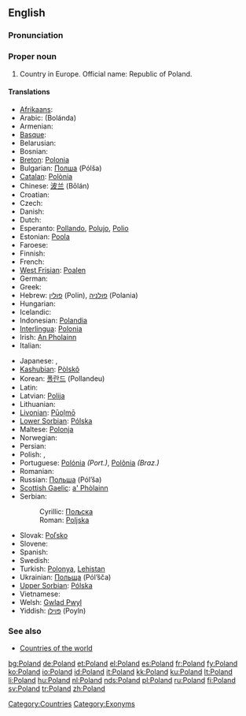 {{wikipedia}}
==English==

===Pronunciation===
{{rfap}}

===Proper noun===
{{en-proper noun}}


# Country in Europe. Official name: Republic of Poland.

====Translations====
{{top}}
* [[Afrikaans]]: {{t-|af|Pole|xs=Afrikaans}}
* Arabic: {{ARchar|[[بولندا]]}} (Bolánda) {{f}}
* Armenian: {{t-|hy|Լեհաստան|tr=Lehastan|sc=Hayeren|xs=Armenian}}
* [[Basque]]: {{t-|eu|Polonia|xs=Basque}}
* Belarusian: {{t|be|Польшча|tr=Pol'šča|sc=Cyrl|xs=Belarusian}}
* Bosnian: {{t-|bs|Poljska|f}}
* [[Breton]]: [[Polonia]]
* Bulgarian: [[Полша]] (Pólša) {{f}}
* [[Catalan]]: [[Polònia]]
* Chinese: [[波兰]] (Bōlán)
* Croatian: {{t+|hr|Poljska|f}}
* Czech: {{t+|cs|Polsko|n}}
* Danish: {{t+|da|Polen}}
* Dutch: {{t+|nl|Polen|n}}
* Esperanto: [[Pollando]], [[Polujo]], [[Polio]]
* Estonian: [[Poola]]
* Faroese: {{t-|fo|Póland|xs=Faroese}}
* Finnish: {{t+|fi|Puola}}
* French: {{t+|fr|Pologne}}
* [[West Frisian]]: [[Poalen]] {{n}}
* German: {{t+|de|Polen|n}}
* Greek: {{t+|el|Πολωνία|f|tr=Polonía|sc=Grek}}
* Hebrew: [[פולין]] (Polin), [[פולניה]] (Polania)
* Hungarian: {{t+|hu|Lengyelország}}
* Icelandic: {{t+|is|Pólland}}
* Indonesian: [[Polandia]]
* [[Interlingua]]: [[Polonia]]
* Irish: [[Polainn|An Pholainn]]
* Italian: {{t+|it|Polonia}}
{{mid}}
* Japanese: {{t+|ja|ポーランド|tr=Pōrando|sc=Jpan}}, {{t-|ja|ポーランド共和国|tr=Pōrando kyōwakoku|sc=Jpan}}
* [[Kashubian]]: [[Pòlskô]] {{f}}
* Korean: [[폴란드]] (Pollandeu)
* Latin: {{t+|la|Polonia|f}}
* Latvian: [[Polija]] {{f}}
* Lithuanian: {{t+|lt|Lenkija|xs=Lithuanian}}
* [[Livonian]]: [[Pūoļmō]]
* [[Lower Sorbian]]: [[Pólska]]
* Maltese: [[Polonja]]
* Norwegian: {{t-|no|Polen}}
* Persian: {{t-|fa|لهستان|tr=Lehestân|sc=FAchar|xs=Persian}}
* Polish: {{t+|pl|Polska|f}}, {{t|pl|Rzeczpospolita Polska|f}}
* Portuguese: [[Polónia]] ''(Port.)'', [[Polônia]] ''(Braz.)'' {{f}}
* Romanian: {{t-|ro|Polonia|f}}
* Russian: [[Польша]] (Pól’ša) {{f}}
* [[Scottish Gaelic]]: [[Pòlainn|a' Phòlainn]]
* Serbian:
*: Cyrillic: [[Пољска#Serbian|Пољска]] {{f}}
*: Roman: [[Poljska#Serbian|Poljska]] {{f}}
* Slovak: [[Poľsko]] {{n}}
* Slovene: {{t+|sl|Poljska|f}}
* Spanish: {{t+|es|Polonia|f}}
* Swedish: {{t+|sv|Polen}}
* Turkish: [[Polonya]], [[Lehistan]]
* Ukrainian: [[Польща]] (Pól’šča) {{f}}
* [[Upper Sorbian]]: [[Pólska]]
* Vietnamese: {{t-|vi|Ba Lan|xs=Vietnamese}}
* Welsh: [[Gwlad Pwyl]]
* Yiddish: [[פּױלן]] (Poyln)
{{bottom}}

===See also===
* [[Appendix:Countries of the world|Countries of the world]]

[[Category:Countries]]
[[Category:Exonyms]]

[[bg:Poland]]
[[de:Poland]]
[[et:Poland]]
[[el:Poland]]
[[es:Poland]]
[[fr:Poland]]
[[fy:Poland]]
[[ko:Poland]]
[[io:Poland]]
[[id:Poland]]
[[it:Poland]]
[[kk:Poland]]
[[ku:Poland]]
[[lt:Poland]]
[[li:Poland]]
[[hu:Poland]]
[[nl:Poland]]
[[nds:Poland]]
[[pl:Poland]]
[[ru:Poland]]
[[fi:Poland]]
[[sv:Poland]]
[[tr:Poland]]
[[zh:Poland]]